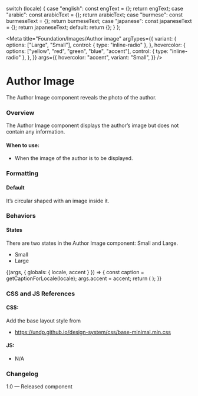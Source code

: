 
  switch (locale) {
    case "english":
      const engText = {};
      return engText;
    case "arabic":
      const arabicText = {};
      return arabicText;
    case "burmese":
      const burmeseText = {};
      return burmeseText;
    case "japanese":
      const japaneseText = {};
      return japaneseText;
    default:
      return {};
  }
};

<Meta
  title="Foundation/Images/Author image"
  argTypes={{
    variant: {
      options: ["Large", "Small"],
      control: { type: "inline-radio" },
    },
    hovercolor: {
      options: ["yellow", "red", "green", "blue", "accent"],
      control: { type: "inline-radio" },
    },
  }}
  args={{
    hovercolor: "accent",
    variant: "Small",
  }}
/>

# Author Image

The Author Image component reveals the photo of the author.

### Overview

The Author Image component displays the author’s image but does not contain any information.

#### When to use:

- When the image of the author is to be displayed.

### Formatting

#### Default

It’s circular shaped with an image inside it.

### Behaviors

#### States

There are two states in the Author Image component: Small and Large.

- Small
- Large

<Canvas>
  <Story name="Author image">
    {(args, { globals: { locale, accent } }) => {
      const caption = getCaptionForLocale(locale);
      args.accent = accent;
      return (
        <Authorimg image={user} alt="Headshot of XYZ" {...args}></Authorimg>
      );
    }}
  </Story>
</Canvas>

### CSS and JS References

#### CSS:

Add the base layout style from

- https://undp.github.io/design-system/css/base-minimal.min.css

#### JS:

- N/A

### Changelog

1.0 — Released component
